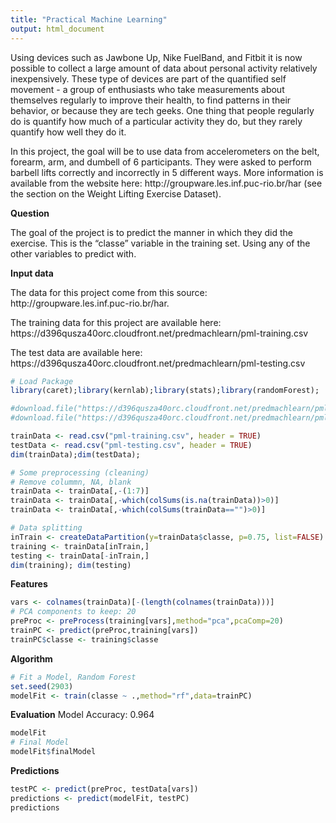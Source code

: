 ---
title: "Practical Machine Learning"
output: html_document
---

Using devices such as Jawbone Up, Nike FuelBand, and Fitbit it is now possible to collect a large amount of data about personal activity relatively inexpensively. These type of devices are part of the quantified self movement - a group of enthusiasts who take measurements about themselves regularly to improve their health, to find patterns in their behavior, or because they are tech geeks. One thing that people regularly do is quantify how much of a particular activity they do, but they rarely quantify how well they do it.

In this project, the goal will be to use data from accelerometers on the belt, forearm, arm, and dumbell of 6 participants. They were asked to perform barbell lifts correctly and incorrectly in 5 different ways. More information is available from the website here: http://groupware.les.inf.puc-rio.br/har (see the section on the Weight Lifting Exercise Dataset). 

**Question**

The goal of the project is to predict the manner in which they did the exercise. This is the "classe" variable in the training set. Using any of the other variables to predict with. 

**Input data**

The data for this project come from this source: http://groupware.les.inf.puc-rio.br/har.

The training data for this project are available here: 
https://d396qusza40orc.cloudfront.net/predmachlearn/pml-training.csv

The test data are available here: 
https://d396qusza40orc.cloudfront.net/predmachlearn/pml-testing.csv

```{r results='hide', message=FALSE, warning=FALSE}
# Load Package
library(caret);library(kernlab);library(stats);library(randomForest);
```

```{r}
#download.file("https://d396qusza40orc.cloudfront.net/predmachlearn/pml-training.csv","pml-training.csv",method="curl")
#download.file("https://d396qusza40orc.cloudfront.net/predmachlearn/pml-testing.csv","pml-testing.csv",method="curl")

trainData <- read.csv("pml-training.csv", header = TRUE)
testData <- read.csv("pml-testing.csv", header = TRUE)
dim(trainData);dim(testData);

# Some preprocessing (cleaning)
# Remove colummn, NA, blank
trainData <- trainData[,-(1:7)]
trainData <- trainData[,-which(colSums(is.na(trainData))>0)]
trainData <- trainData[,-which(colSums(trainData=="")>0)]

# Data splitting
inTrain <- createDataPartition(y=trainData$classe, p=0.75, list=FALSE)
training <- trainData[inTrain,]
testing <- trainData[-inTrain,]
dim(training); dim(testing)
```

**Features**
```{r}
vars <- colnames(trainData)[-(length(colnames(trainData)))]
# PCA components to keep: 20
preProc <- preProcess(training[vars],method="pca",pcaComp=20)
trainPC <- predict(preProc,training[vars])
trainPC$classe <- training$classe
```

**Algorithm**
```{r cache=TRUE, warning=FALSE, eval=FALSE}
# Fit a Model, Random Forest
set.seed(2903)
modelFit <- train(classe ~ .,method="rf",data=trainPC)
```

**Evaluation**
Model Accuracy: 0.964

```{r}
modelFit
# Final Model
modelFit$finalModel
```

**Predictions**
```{r}
testPC <- predict(preProc, testData[vars])
predictions <- predict(modelFit, testPC)
predictions
```
